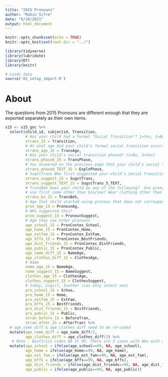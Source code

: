 ```yaml
---
title: "2015 Pronouns"
author: "Robin Sifre"
date: "6/10/2021"
output: html_document
---
```


```r
knitr::opts_chunk$set(echo = TRUE)
knitr::opts_knit$set(root.dir = "../")

library(tidyverse)
library(lubridate)
library(DT)
library(knitr)
```

```r
# Loads data 
source('01_setup_import.R')
```

# About
The questions from 2015 Pronouns are different enough that they are exported separately as their own items.
```r
s15 <- s15_gnc %>%
  select(child_id, subjectid, Transition,
         # Has your child had a formal "Social Transition"? 1=Yes, 2=No, 3=In the process 
         strans_15 = Transition,
         # At what age did your child's formal social transition occur?  
         strans_age_15 = TransAge,
         # Was your child's social transition phased? (1=No, 2=Yes)
         strans_phased_15 = TransPhase, 
         # You answered on the previous page that your child's social transition was phased. Please briefly explain/clarify the progression of this transition. 
         strans_phased_TEXT_15 = ExplnPhase, 
         # SugstTrans Who first suggested your child's Social Transition?
         strans_suggest_15 = SugstTrans,
         strans_suggest_TEXT_15 = SugstTrans_5_TEXT,
         # TransBeh Does your child do any of the following?  Use pronoun opther than corresponding to bio sex? 
         # use first name other than bio/sex? Wear clothing other than bio/sex? 
         strans_bx_15 = TransBeh,
         # Age that child started using pronoun that does not correspond to biological/anatomical sex 
         pron_age_15 = PronounAg, 
         # Who suggested this?
         pron_suggest_15 = PronounSuggest,
         # Age they use other pronouns 
         age_school_15 = PronContex_School,
         age_home_15 = PronContex_Home,
         age_extfam_15 = PronContex_ExtFam,
         age_bffs_15 = PronContex_BestFriends,
         age_dist_friends_15 = PronContex_DistFriends,
         age_public_15 = PronContex_Public,
         age_name_diff_15 = NameAge,
         age_clothes_diff_15 = ClothesAge,
         # Name
         name_age_15 = NameAge,
         name_suggest_15 = NameSuggest,
         clothes_age_15 = ClothesAge,
         clothes_suggest_15 = ClothesSuggest,
         # 1=boy, 2=girl, 3=other (can only select one)
         pro_school_15 = Schoo,
         pro_home_15 = Home,
         pro_extfam_15 = ExtFam,
         pro_bffs_15 = BestFriends,
         pro_dist_friends_15 = DistFriends,
         pro_public_15 = Public,
         stran_before_15 = BeforeTran,
         stran_after_15 = AfterTran) %>%
  # age_name_diff & age_clothes_diff need to be re-coded
  mutate(age_name_diff = age_name_diff/2,
         age_clothes_diff = age_clothes_diff/2) %>%
   # Note - Qualtrics codes NA at 99. There are 2 cases with NAs with age_school, but they did answer the other items. So ok to assume that they saw and skipped this context bc it does not apply? 
  mutate(age_school = ifelse(age_school==99, NA, age_school),
         age_home = ifelse(age_home==99, NA, age_home),
         age_ext_fam = ifelse(age_ext_fam==99, NA, age_ext_fam),
         age_bffs = ifelse(age_bffs==99, NA, age_bffs),
         age_dist_friends = ifelse(age_dist_friends==99, NA, age_dist_friends),
         age_public = ifelse(age_public==99, NA, age_public))
```

